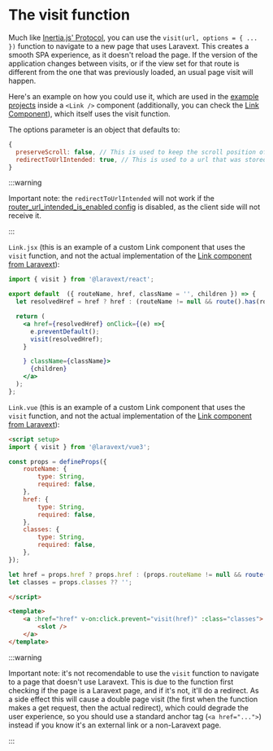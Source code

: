 
# The visit function

Much like [Inertia.js' Protocol](https://inertiajs.com/the-protocol), you can use the `visit(url, options = { ... })` function to navigate to a new page that uses Laravext. This creates a smooth SPA experience, as it doesn't reload the page. If the version of the application changes between visits, or if the view set for that route is different from the one that was previously loaded, an usual page visit will happen.

Here's an example on how you could use it, which are used in the [example projects](/docs/before-you-start#the-example-projects) inside a `<Link />` component (additionally, you can check the [Link Component](/docs/tools/link-component)), which itself uses the visit function.

The options parameter is an object that defaults to:

```javascript
{
  preserveScroll: false, // This is used to keep the scroll position of the page when navigating back to it
  redirectToUrlIntended: true, // This is used to a url that was stored in the session when being redirected by a middleware, such as the auth middleware
}
```

:::warning

Important note: the `redirectToUrlIntended` will not work if the [router_url_intended_is_enabled config](/docs/configuration#router-url-intended-is-enabled-router_url_intended_is_enabled) is disabled, as the client side will not receive it.

:::

<Tabs>

<TabItem value="React" label="React">

`Link.jsx` (this is an example of a custom Link component that uses the `visit` function, and not the actual implementation of the [Link component from Laravext](/docs/tools/link-component)):

```jsx
import { visit } from '@laravext/react';

export default  ({ routeName, href, className = '', children }) => {
  let resolvedHref = href ? href : (routeName != null && route().has(routeName) ? route(routeName) : '');

  return (
    <a href={resolvedHref} onClick={(e) =>{
      e.preventDefault();
      visit(resolvedHref);
    }

    } className={className}>
      {children}
    </a>
  );
};

```

  </TabItem>
  <TabItem value="Vue" label="Vue">

`Link.vue` (this is an example of a custom Link component that uses the `visit` function, and not the actual implementation of the [Link component from Laravext](/docs/tools/link-component)):

```html
<script setup>
import { visit } from '@laravext/vue3';

const props = defineProps({
    routeName: {
        type: String,
        required: false,
    },
    href: {
        type: String,
        required: false,
    },
    classes: {
        type: String,
        required: false,
    },
});

let href = props.href ? props.href : (props.routeName != null && route().has(props.routeName) ? route(props.routeName) : '');
let classes = props.classes ?? '';

</script>

<template>
    <a :href="href" v-on:click.prevent="visit(href)" :class="classes">
        <slot />
    </a>
</template>

```

  </TabItem>
</Tabs>

:::warning 

Important note: it's not recomendable to use the `visit` function to navigate to a page that doesn't use Laravext. This is due to the function first checking if the page is a Laravext page, and if it's not, it'll do a redirect. As a side effect this will cause a double page visit (the first when the function makes a get request, then the actual redirect), which could degrade the user experience, so you should use a standard anchor tag (`<a href="...">`) instead if you know it's an external link or a non-Laravext page.

:::